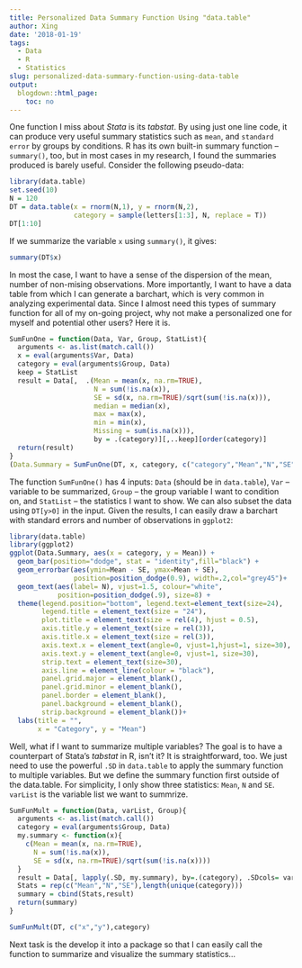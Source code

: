 ```yaml
---
title: Personalized Data Summary Function Using "data.table"
author: Xing
date: '2018-01-19'
tags:
  - Data
  - R
  - Statistics
slug: personalized-data-summary-function-using-data-table
output:
  blogdown::html_page:
    toc: no
---
```


One function I miss about *Stata* is its *tabstat*. By using just one line code, it can produce very useful summary statistics such as `mean`, and `standard error` by groups by conditions. R has its own built-in summary function -- `summary()`, too, but in most cases in my research, I found the summaries produced is barely useful. Consider the following pseudo-data:

```r
library(data.table)
set.seed(10)
N = 120
DT = data.table(x = rnorm(N,1), y = rnorm(N,2),
                category = sample(letters[1:3], N, replace = T))
DT[1:10]
```

If we summarize the variable `x` using `summary()`, it gives:

```r
summary(DT$x)
```

In most the case, I want to have a sense of the dispersion of the mean, number of non-mising observations. More importantly, I want to have a data table from which I can generate a barchart, which is very common in analyzing experimental data. Since I almost need this types of summary function for all of my on-going project, why not make a personalized one for myself and potential other users? Here it is. 

```r
SumFunOne = function(Data, Var, Group, StatList){
  arguments <- as.list(match.call())
  x = eval(arguments$Var, Data)
  category = eval(arguments$Group, Data)
  keep = StatList
  result = Data[,  .(Mean = mean(x, na.rm=TRUE), 
                     N = sum(!is.na(x)), 
                     SE = sd(x, na.rm=TRUE)/sqrt(sum(!is.na(x))),
                     median = median(x),
                     max = max(x),
                     min = min(x),
                     Missing = sum(is.na(x))),
                     by = .(category)][,..keep][order(category)]
  return(result)
}
(Data.Summary = SumFunOne(DT, x, category, c("category","Mean","N","SE")))
```

The function `SumFunOne()` has 4 inputs: `Data` (should be in `data.table`), `Var` -- variable to be summarized, `Group` -- the group variable I want to condition on, and `StatList` -- the statistics I want to show. We can also subset the data using `DT[y>0]` in the input. Given the results, I can easily draw a barchart with standard errors and number of observations in `ggplot2`:


```r
library(data.table)
library(ggplot2)
ggplot(Data.Summary, aes(x = category, y = Mean)) +
  geom_bar(position="dodge", stat = "identity",fill="black") +
  geom_errorbar(aes(ymin=Mean - SE, ymax=Mean + SE), 
                position=position_dodge(0.9), width=.2,col="grey45")+
  geom_text(aes(label= N), vjust=1.5, colour="white",
            position=position_dodge(.9), size=8) +
  theme(legend.position="bottom", legend.text=element_text(size=24), 
        legend.title = element_text(size = "24"), 
        plot.title = element_text(size = rel(4), hjust = 0.5),
        axis.title.y = element_text(size = rel(3)), 
        axis.title.x = element_text(size = rel(3)),
        axis.text.x = element_text(angle=0, vjust=1,hjust=1, size=30), 
        axis.text.y = element_text(angle=0, vjust=1, size=30),
        strip.text = element_text(size=30),
        axis.line = element_line(colour = "black"),
        panel.grid.major = element_blank(),
        panel.grid.minor = element_blank(),
        panel.border = element_blank(),
        panel.background = element_blank(),
        strip.background = element_blank())+ 
  labs(title = "", 
       x = "Category", y = "Mean") 
```

Well, what if I want to summarize multiple variables? The goal is to have a counterpart of Stata's *tabstat* in R, isn't it? It is straightforward, too. We just need to use the powerful `.SD` in `data.table` to apply the summary function to multiple variables. But we define the summary function first outside of the data.table. For simplicity, I only show three statistics: `Mean`, `N` and `SE`. `varList` is the variable list we want to summrize.

```r

SumFunMult = function(Data, varList, Group){
  arguments <- as.list(match.call())
  category = eval(arguments$Group, Data)
  my.summary <- function(x){
    c(Mean = mean(x, na.rm=TRUE), 
      N = sum(!is.na(x)), 
      SE = sd(x, na.rm=TRUE)/sqrt(sum(!is.na(x))))
  }
  result = Data[, lapply(.SD, my.summary), by=.(category), .SDcols= varList]
  Stats = rep(c("Mean","N","SE"),length(unique(category)))
  summary = cbind(Stats,result)
  return(summary)
}

SumFunMult(DT, c("x","y"),category)

```

Next task is the develop it into a package so that I can easily call the function to summarize and visualize the summary statistics...

